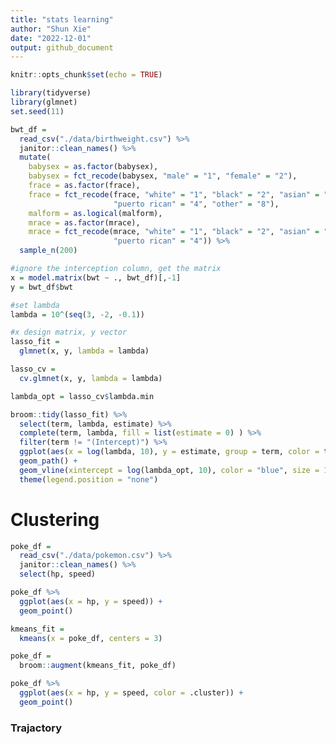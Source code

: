 ```yaml
---
title: "stats learning"
author: "Shun Xie"
date: "2022-12-01"
output: github_document
---
```


```r
knitr::opts_chunk$set(echo = TRUE)
```

```r
library(tidyverse)
library(glmnet)
set.seed(11)

```



```r
bwt_df = 
  read_csv("./data/birthweight.csv") %>% 
  janitor::clean_names() %>%
  mutate(
    babysex = as.factor(babysex),
    babysex = fct_recode(babysex, "male" = "1", "female" = "2"),
    frace = as.factor(frace),
    frace = fct_recode(frace, "white" = "1", "black" = "2", "asian" = "3", 
                       "puerto rican" = "4", "other" = "8"),
    malform = as.logical(malform),
    mrace = as.factor(mrace),
    mrace = fct_recode(mrace, "white" = "1", "black" = "2", "asian" = "3", 
                       "puerto rican" = "4")) %>% 
  sample_n(200)
```


```r
#ignore the interception column, get the matrix
x = model.matrix(bwt ~ ., bwt_df)[,-1]
y = bwt_df$bwt
```


```r

#set lambda
lambda = 10^(seq(3, -2, -0.1))

#x design matrix, y vector
lasso_fit =
  glmnet(x, y, lambda = lambda)

lasso_cv =
  cv.glmnet(x, y, lambda = lambda)

lambda_opt = lasso_cv$lambda.min
```



```r
broom::tidy(lasso_fit) %>% 
  select(term, lambda, estimate) %>% 
  complete(term, lambda, fill = list(estimate = 0) ) %>% 
  filter(term != "(Intercept)") %>% 
  ggplot(aes(x = log(lambda, 10), y = estimate, group = term, color = term)) + 
  geom_path() + 
  geom_vline(xintercept = log(lambda_opt, 10), color = "blue", size = 1.2) +
  theme(legend.position = "none")
```



# Clustering 

```r
poke_df = 
  read_csv("./data/pokemon.csv") %>% 
  janitor::clean_names() %>% 
  select(hp, speed)
```


```r
poke_df %>% 
  ggplot(aes(x = hp, y = speed)) + 
  geom_point()

```


```r

kmeans_fit =
  kmeans(x = poke_df, centers = 3)

poke_df =
  broom::augment(kmeans_fit, poke_df)

poke_df %>% 
  ggplot(aes(x = hp, y = speed, color = .cluster)) +
  geom_point()
```



### Trajactory













